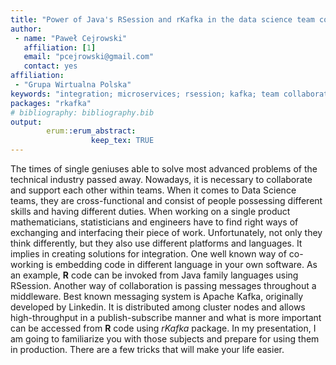 ---
title: "Power of Java's RSession and rKafka in the data science team collaboration"
author:
 - name: "Paweł Cejrowski"
   affiliation: [1]
   email: "pcejrowski@gmail.com"
   contact: yes
affiliation:
 - "Grupa Wirtualna Polska"
keywords: "integration; microservices; rsession; kafka; team collaboration"
packages: "rkafka"
# bibliography: bibliography.bib
output:  
        erum::erum_abstract:
                  keep_tex: TRUE
---

The times of single geniuses able to solve most advanced problems of the
technical industry passed away. Nowadays, it is necessary to collaborate
and support each other within teams. When it comes to Data Science
teams, they are cross-functional and consist of people possessing
different skills and having different duties. When working on a single
product mathematicians, statisticians and engineers have to find right
ways of exchanging and interfacing their piece of work. Unfortunately,
not only they think differently, but they also use different platforms
and languages. It implies in creating solutions for integration. One
well known way of co-working is embedding code in different language in
your own software. As an example, **R** code can be invoked from Java family
languages using RSession. Another way of collaboration is passing
messages throughout a middleware. Best known messaging system is Apache
Kafka, originally developed by Linkedin. It is distributed among cluster
nodes and allows high-throughput in a publish-subscribe manner and what
is more important can be accessed from **R** code using *rKafka* package. In my presentation, I am going to familiarize you with those subjects
and prepare for using them in production. There are a few tricks that
will make your life easier.

<!--  -->
<!--  -->
<!--  -->
